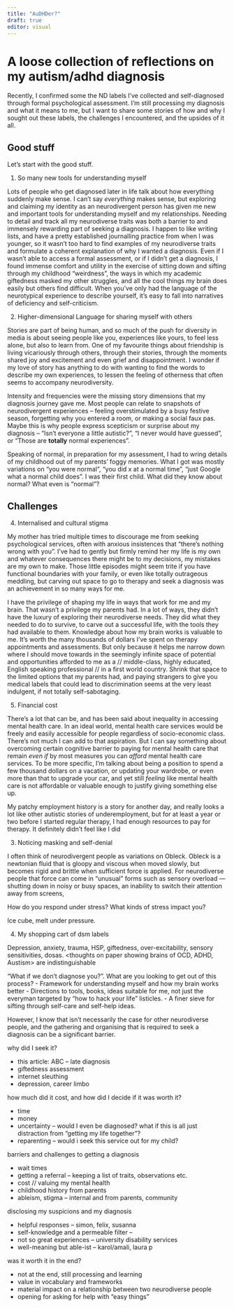 ```yaml
---
title: "AuDHDer?"
draft: true
editor: visual
---
```


# A loose collection of reflections on my autism/adhd diagnosis

Recently, I confirmed some the ND labels I've collected and self-diagnosed through formal psychological assessment. I'm still processing my diagnosis and what it means to me, but I want to share some stories of how and why I sought out these labels, the challenges I encountered, and the upsides of it all.

## Good stuff

Let's start with the good stuff.

1. So many new tools for understanding myself

Lots of people who get diagnosed later in life talk about how everything suddenly make sense. I can't say *everything* makes sense, but exploring and claiming my identity as an neurodivergent person has given me new and important tools for understanding myself and my relationships. Needing to detail and track all my neurodiverse traits was both a barrier to and immensely rewarding part of seeking a diagnosis. I happen to like writing lists, and have a pretty established journalling practice from when I was younger, so it wasn't too hard to find examples of my neurodiverse traits and formulate a coherent explanation of why I wanted a diagnosis. Even if I wasn't able to access a formal assessment, or if I didn't get a diagnosis, I found immense comfort and utility in the exercise of sitting down and sifting through my childhood "weirdness", the ways in which my academic giftedness masked my other struggles, and all the cool things my brain does easily but others find difficult. When you've only had the language of the neurotypical experience to describe yourself, it's easy to fall into narratives of deficiency and self-criticism.

2. Higher-dimensional Language for sharing myself with others

Stories are part of being human, and so much of the push for diversity in media is about seeing people like you, experiences like yours, to feel less alone, but also to learn from. One of my favourite things about friendship is living vicariously through others, through their stories, through the moments shared joy and excitement and even grief and disappointment. I wonder if my love of story has anything to do with wanting to find the words to describe my own experiences, to lessen the feeling of otherness that often seems to accompany neurodiversity.

Intensity and frequencies were the missing story dimensions that my diagnosis journey gave me. Most people can relate to snapshots of neurodivergent experiences -- feeling overstimulated by a busy festive season, forgetting why you entered a room, or making a social faux pas. Maybe this is why people express scepticism or surprise about my diagnosis -- "Isn't everyone a little autistic?", "I never would have guessed", or "Those are **totally** normal experiences".

Speaking of normal, in preparation for my assessment, I had to wring details of my childhood out of my parents' foggy memories. What I got was mostly variations on "you were normal", "you did x at a normal time", "just Google what a normal child does". I was their first child. What did they know about normal? What even is "normal"?

## Challenges

4. Internalised and cultural stigma

My mother has tried multiple times to discourage me from seeking psychological services, often with anxious insistences that "there's nothing wrong with you". I've had to gently but firmly remind her my life is my own and whatever consequences there might be to my decisions, my mistakes are my own to make. Those little episodes might seem trite if you have functional boundaries with your family, or even like totally outrageous meddling, but carving out space to go to therapy and seek a diagnosis was an achievement in so many ways for me.

I have the privilege of shaping my life in ways that work for me and my brain. That wasn't a privilege my parents had. In a lot of ways, they didn't have the luxury of exploring their neurodiverse needs. They did what they needed to do to survive, to carve out a successful life, with the tools they had available to them. Knowledge about how my brain works is valuable to me. It's worth the many thousands of dollars I've spent on therapy appointments and assessments. But only because it helps me narrow down where I should move towards in the seemingly infinite space of potential and opportunities afforded to me as a // middle-class, highly educated, English speaking professional // in a first world country. Shrink that space to the limited options that my parents had, and paying strangers to give you medical labels that could lead to discrimination seems at the very least indulgent, if not totally self-sabotaging.

5. Financial cost

There's a lot that can be, and has been said about inequality in accessing mental health care. In an ideal world, mental health care services would be freely and easily accessible for people regardless of socio-economic class. There's not much I can add to that aspiration. But I can say something about overcoming certain cognitive barrier to paying for mental health care that remain *even if* by most measures you can *afford* mental health care services. To be more specific, I'm talking about being a position to spend a few thousand dollars on a vacation, or updating your wardrobe, or even more than that to upgrade your car, and yet still *feeling* like mental health care is not affordable or valuable enough to justify giving something else up.

My patchy employment history is a story for another day, and really looks a lot like other autistic stories of underemployment, but for at least a year or two before I started regular therapy, I had enough resources to pay for therapy. It definitely didn't feel like I did

3. Noticing masking and self-denial

I often think of neurodivergent people as variations on Obleck. Obleck is a newtonian fluid that is gloopy and viscous when moved slowly, but becomes rigid and brittle when sufficient force is applied. For neurodiverse people that force can come in "unusual" forms such as sensory overload --- shutting down in noisy or busy spaces, an inability to switch their attention away from screens,

How do you respond under stress? What kinds of stress impact you?

Ice cube, melt under pressure.

4. My shopping cart of dsm labels

Depression, anxiety, trauma, HSP, giftedness, over-excitability, sensory sensitivities, dosas.
<thoughts on paper showing brains of OCD, ADHD, Austism> are indistinguishable

"What if we don't diagnose you?". What are you looking to get out of this process?
- Framework for understanding myself and how my brain works better
- Directions to tools, books, ideas suitable for me, not just the everyman targeted by "how to hack your life" listicles.
- A finer sieve for sifting through self-care and self-help ideas.

However, I know that isn't necessarily the case for other neurodiverse people, and the gathering and organising that is required to seek a diagnosis can be a significant barrier.


why did I seek it?

- this article: ABC -- late diagnosis
- giftedness assessment
- internet sleuthing
- depression, career limbo

how much did it cost, and how did I decide if it was worth it?

- time
- money
- uncertainty -- would I even be diagnosed? what if this is all just distraction from "getting my life together"?
- reparenting -- would i seek this service out for my child?

barriers and challenges to getting a diagnosis

- wait times
- getting a referral -- keeping a list of traits, observations etc.
- cost // valuing my mental health
- childhood history from parents
- ableism, stigma -- internal and from parents, community

disclosing my suspicions and my diagnosis

- helpful responses -- simon, felix, susanna
- self-knowledge and a permeable filter --
- not so great experiences -- university disability services
- well-meaning but able-ist -- karol/amali, laura p

was it worth it in the end?

- not at the end, still processing and learning
- value in vocabulary and frameworks
- material impact on a relationship between two neurodiverse people
- opening for asking for help with "easy things"

